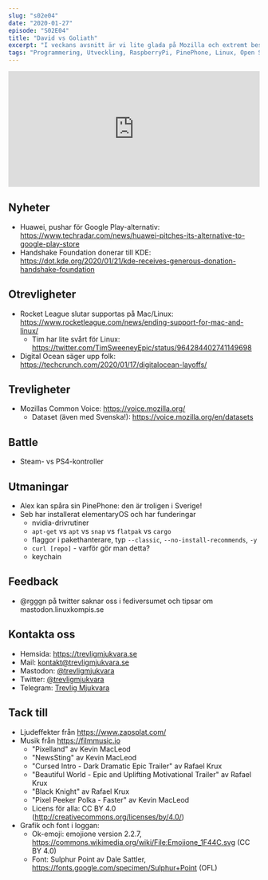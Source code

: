 ```yaml
---
slug: "s02e04"
date: "2020-01-27"
episode: "S02E04"
title: "David vs Goliath"
excerpt: "I veckans avsnitt är vi lite glada på Mozilla och extremt besvikna på Epic och Rocket League. Som vanligt diskuterar vi trevligheter, otrevligheter och nyheter. Seb har påbörjat sin Linux-resa och har lite frågor och reflektioner som diskuteras med Alex."
tags: "Programmering, Utveckling, RaspberryPi, PinePhone, Linux, Open Source, Rocket League, Epic, Huawei, Mozilla, Digital Ocean, KDE, Handshake foundation, elementaryOS"
---
```



<!-- Går det inte att sätta några av dessa dynamiskt utifrån värdena på slugsen där uppe? -->

<SEO title="S02E04 - David vs Goliath" />
<div style="width: 100%;">
<iframe src="https://open.spotify.com/embed-podcast/episode/7yM3oZMI1VSFvncxCeBbLo" width="100%" height="232" frameborder="0" allowtransparency="true" allow="encrypted-media"></iframe>
</div>

## Nyheter

- Huawei, pushar för Google Play-alternativ: https://www.techradar.com/news/huawei-pitches-its-alternative-to-google-play-store
- Handshake Foundation donerar till KDE: https://dot.kde.org/2020/01/21/kde-receives-generous-donation-handshake-foundation

## Otrevligheter

- Rocket League slutar supportas på Mac/Linux: https://www.rocketleague.com/news/ending-support-for-mac-and-linux/
  - Tim har lite svårt för Linux: https://twitter.com/TimSweeneyEpic/status/964284402741149698
- Digital Ocean säger upp folk: https://techcrunch.com/2020/01/17/digitalocean-layoffs/

## Trevligheter

- Mozillas Common Voice: https://voice.mozilla.org/
  - Dataset (även med Svenska!): https://voice.mozilla.org/en/datasets

## Battle

- Steam- vs PS4-kontroller

## Utmaningar

- Alex kan spåra sin PinePhone: den är troligen i Sverige!
- Seb har installerat elementaryOS och har funderingar
  - nvidia-drivrutiner
  - `apt-get` vs `apt` vs `snap` vs `flatpak` vs `cargo`
  - flaggor i pakethanterare, typ `--classic`, `--no-install-recommends`, `-y`
  - `curl [repo]` - varför gör man detta?
  - keychain

## Feedback

- @rgggn på twitter saknar oss i fediversumet och tipsar om mastodon.linuxkompis.se

## Kontakta oss

- Hemsida: https://trevligmjukvara.se
- Mail: kontakt@trevligmjukvara.se
- Mastodon: [@trevligmjukvara](https://mastodon.linuxkompis.se/@trevligmjukvara)
- Twitter: [@trevligmjukvara](https://twitter.com/trevligmjukvara)
- Telegram: [Trevlig Mjukvara](https://t.me/trevligmjukvara)

## Tack till

- Ljudeffekter från https://www.zapsplat.com/
- Musik från https://filmmusic.io
  - "Pixelland" av Kevin MacLeod
  - "NewsSting" av Kevin MacLeod
  - "Cursed Intro - Dark Dramatic Epic Trailer" av Rafael Krux
  - "Beautiful World - Epic and Uplifting Motivational Trailer" av Rafael Krux
  - "Black Knight" av Rafael Krux
  - "Pixel Peeker Polka - Faster" av Kevin MacLeod
  - Licens för alla: CC BY 4.0 (http://creativecommons.org/licenses/by/4.0/)
- Grafik och font i loggan:
  - Ok-emoji: emojione version 2.2.7, https://commons.wikimedia.org/wiki/File:Emojione_1F44C.svg (CC BY 4.0)
  - Font: Sulphur Point av Dale Sattler, https://fonts.google.com/specimen/Sulphur+Point (OFL)
